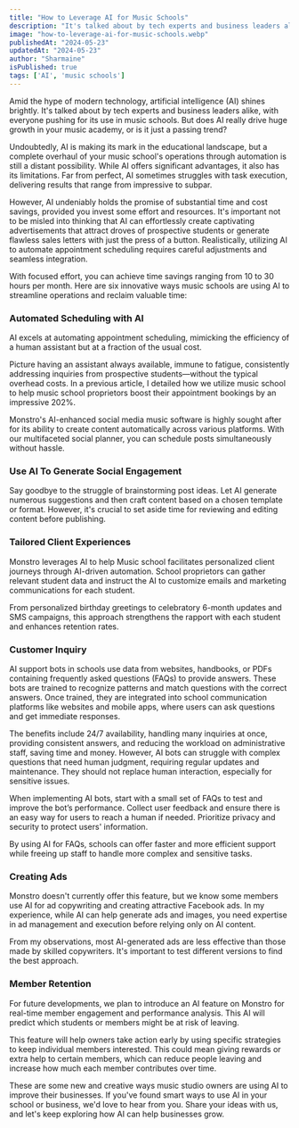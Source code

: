```yaml
---
title: "How to Leverage AI for Music Schools"
description: "It's talked about by tech experts and business leaders alike, Everyone pushing for its use in music schools. But does AI really drive huge growth..."
image: "how-to-leverage-ai-for-music-schools.webp"
publishedAt: "2024-05-23"
updatedAt: "2024-05-23"
author: "Sharmaine"
isPublished: true
tags: ['AI', 'music schools']
---
```


Amid the hype of modern technology, artificial intelligence (AI) shines brightly. It's talked about by tech experts and business leaders alike, with everyone pushing for its use in music schools. But does AI really drive huge growth in your music academy, or is it just a passing trend?

Undoubtedly, AI is making its mark in the educational landscape, but a complete overhaul of your music school's operations through automation is still a distant possibility. While AI offers significant advantages, it also has its limitations. Far from perfect, AI sometimes struggles with task execution, delivering results that range from impressive to subpar.

However, AI undeniably holds the promise of substantial time and cost savings, provided you invest some effort and resources. It's important not to be misled into thinking that AI can effortlessly create captivating advertisements that attract droves of prospective students or generate flawless sales letters with just the press of a button. Realistically, utilizing AI to automate appointment scheduling requires careful adjustments and seamless integration.

With focused effort, you can achieve time savings ranging from 10 to 30 hours per month. Here are six innovative ways music schools are using AI to streamline operations and reclaim valuable time:

### Automated Scheduling with AI

AI excels at automating appointment scheduling, mimicking the efficiency of a human assistant but at a fraction of the usual cost.

Picture having an assistant always available, immune to fatigue, consistently addressing inquiries from prospective students—without the typical overhead costs. In a previous article, I detailed how we utilize music school to help music school proprietors boost their appointment bookings by an impressive 202%.

Monstro's AI-enhanced social media music software is highly sought after for its ability to create content automatically across various platforms. With our multifaceted social planner, you can schedule posts simultaneously without hassle.

### Use AI To Generate Social Engagement

Say goodbye to the struggle of brainstorming post ideas. Let AI generate numerous suggestions and then craft content based on a chosen template or format. However, it's crucial to set aside time for reviewing and editing content before publishing.

### Tailored Client Experiences

Monstro leverages AI to help Music school facilitates personalized client journeys through AI-driven automation. School proprietors can gather relevant student data and instruct the AI to customize emails and marketing communications for each student.

From personalized birthday greetings to celebratory 6-month updates and SMS campaigns, this approach strengthens the rapport with each student and enhances retention rates.

### Customer Inquiry

AI support bots in schools use data from websites, handbooks, or PDFs containing frequently asked questions (FAQs) to provide answers. These bots are trained to recognize patterns and match questions with the correct answers. Once trained, they are integrated into school communication platforms like websites and mobile apps, where users can ask questions and get immediate responses.

The benefits include 24/7 availability, handling many inquiries at once, providing consistent answers, and reducing the workload on administrative staff, saving time and money. However, AI bots can struggle with complex questions that need human judgment, requiring regular updates and maintenance. They should not replace human interaction, especially for sensitive issues.

When implementing AI bots, start with a small set of FAQs to test and improve the bot’s performance. Collect user feedback and ensure there is an easy way for users to reach a human if needed. Prioritize privacy and security to protect users' information.

By using AI for FAQs, schools can offer faster and more efficient support while freeing up staff to handle more complex and sensitive tasks.

### Creating Ads

Monstro doesn't currently offer this feature, but we know some members use AI for ad copywriting and creating attractive Facebook ads. In my experience, while AI can help generate ads and images, you need expertise in ad management and execution before relying only on AI content.

From my observations, most AI-generated ads are less effective than those made by skilled copywriters. It's important to test different versions to find the best approach.

### Member Retention

For future developments, we plan to introduce an AI feature on Monstro for real-time member engagement and performance analysis. This AI will predict which students or members might be at risk of leaving.

This feature will help owners take action early by using specific strategies to keep individual members interested. This could mean giving rewards or extra help to certain members, which can reduce people leaving and increase how much each member contributes over time.

These are some new and creative ways music studio owners are using AI to improve their businesses. If you've found smart ways to use AI in your school or business, we'd love to hear from you. Share your ideas with us, and let's keep exploring how AI can help businesses grow.